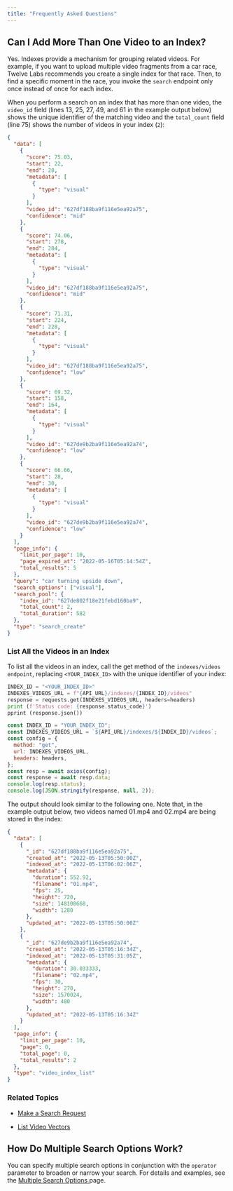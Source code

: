 ```yaml
---
title: "Frequently Asked Questions"
---
```


## Can I Add More Than One Video to an Index?

Yes. Indexes provide a mechanism for grouping related videos. For example, if
you want to upload multiple video fragments from a car race, Twelve Labs
recommends you create a single index for that race. Then, to find a specific
moment in the race, you invoke the `search` endpoint only once instead of once
for each index.

When you perform a search on an index that has more than one video, the
`video_id` field (lines 13, 25, 27, 49, and 61 in the example output below)
shows the unique identifier of the matching video and the `total_count` field
(line 75) shows the number of videos in your index (`2`):

```json
{
  "data": [
    {
      "score": 75.03,
      "start": 22,
      "end": 28,
      "metadata": [
        {
          "type": "visual"
        }
      ],
      "video_id": "627df188ba9f116e5ea92a75",
      "confidence": "mid"
    },
    {
      "score": 74.06,
      "start": 278,
      "end": 284,
      "metadata": [
        {
          "type": "visual"
        }
      ],
      "video_id": "627df188ba9f116e5ea92a75",
      "confidence": "mid"
    },
    {
      "score": 71.31,
      "start": 224,
      "end": 228,
      "metadata": [
        {
          "type": "visual"
        }
      ],
      "video_id": "627df188ba9f116e5ea92a75",
      "confidence": "low"
    },
    {
      "score": 69.32,
      "start": 158,
      "end": 164,
      "metadata": [
        {
          "type": "visual"
        }
      ],
      "video_id": "627de9b2ba9f116e5ea92a74",
      "confidence": "low"
    },
    {
      "score": 66.66,
      "start": 28,
      "end": 30,
      "metadata": [
        {
          "type": "visual"
        }
      ],
      "video_id": "627de9b2ba9f116e5ea92a74",
      "confidence": "low"
    }
  ],
  "page_info": {
    "limit_per_page": 10,
    "page_expired_at": "2022-05-16T05:14:54Z",
    "total_results": 5
  },
  "query": "car turning upside down",
  "search_options": ["visual"],
  "search_pool": {
    "index_id": "627de802f18e21febd160ba9",
    "total_count": 2,
    "total_duration": 582
  },
  "type": "search_create"
}
```

### List All the Videos in an Index

To list all the videos in an index, call the get method of the
`indexes/videos endpoint`, replacing `<YOUR_INDEX_ID>` with the unique
identifier of your index:

<CodeGroup>

```python Python
INDEX_ID = "<YOUR_INDEX_ID>"
INDEXES_VIDEOS_URL = f"{API_URL}/indexes/{INDEX_ID}/videos"
response = requests.get(INDEXES_VIDEOS_URL, headers=headers)
print (f'Status code: {response.status_code}')
pprint (response.json())
```

```js Node.js
const INDEX_ID = "YOUR_INDEX_ID";
const INDEXES_VIDEOS_URL = `${API_URL}/indexes/${INDEX_ID}/videos`;
const config = {
  method: "get",
  url: INDEXES_VIDEOS_URL,
  headers: headers,
};
const resp = await axios(config);
const response = await resp.data;
console.log(resp.status);
console.log(JSON.stringify(response, null, 2));
```

</CodeGroup>

The output should look similar to the following one. Note that, in the example
output below, two videos named 01.mp4 and 02.mp4 are being stored in the index:

```json Status Code: 200
{
  "data": [
    {
      "_id": "627df188ba9f116e5ea92a75",
      "created_at": "2022-05-13T05:50:00Z",
      "indexed_at": "2022-05-13T06:02:06Z",
      "metadata": {
        "duration": 552.92,
        "filename": "01.mp4",
        "fps": 25,
        "height": 720,
        "size": 148108668,
        "width": 1280
      },
      "updated_at": "2022-05-13T05:50:00Z"
    },
    {
      "_id": "627de9b2ba9f116e5ea92a74",
      "created_at": "2022-05-13T05:16:34Z",
      "indexed_at": "2022-05-13T05:31:05Z",
      "metadata": {
        "duration": 30.033333,
        "filename": "02.mp4",
        "fps": 30,
        "height": 270,
        "size": 1570024,
        "width": 480
      },
      "updated_at": "2022-05-13T05:16:34Z"
    }
  ],
  "page_info": {
    "limit_per_page": 10,
    "page": 0,
    "total_page": 0,
    "total_results": 2
  },
  "type": "video_index_list"
}
```

### Related Topics

- [Make a Search Request](https://docs.twelvelabs.io/reference/api-reference/search#make-a-search-request)

- [List Video Vectors](/reference/api-reference/indexes-videos#list-video-vectors)

## How Do Multiple Search Options Work?

You can specify multiple search options in conjunction with the `operator`
parameter to broaden or narrow your search. For details and examples, see the
[Multiple Search Options ](/guides/performing-searches/multiple-search-options)page.
